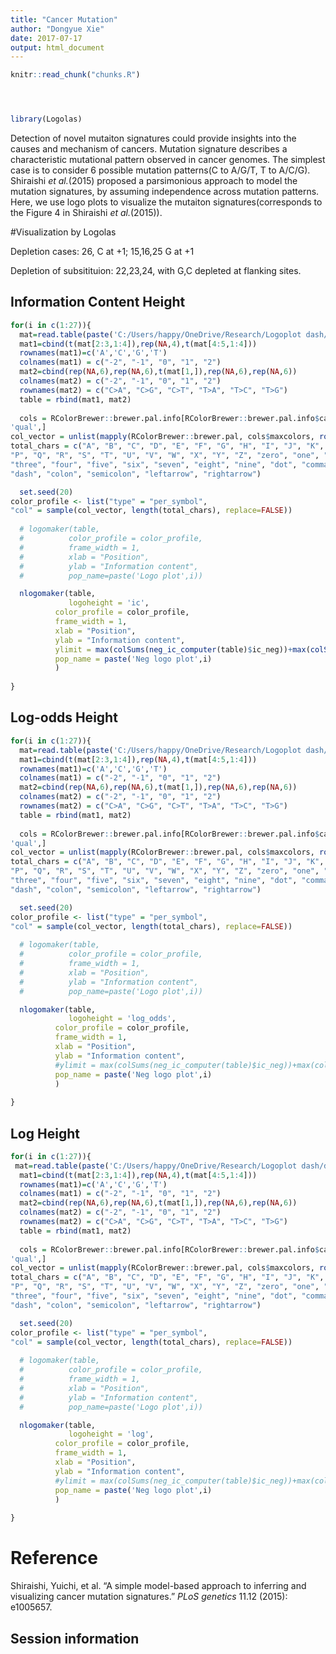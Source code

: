 ```yaml
---
title: "Cancer Mutation"
author: "Dongyue Xie"
date: 2017-07-17
output: html_document
---
```


<!-- The file analysis/chunks.R contains chunks that define default settings
shared across the workflowr files. -->
```r
knitr::read_chunk("chunks.R")
```

<!-- Update knitr chunk options -->
```r
```

<!-- Insert the date the file was last updated -->
```r
```

<!-- Insert the code version (Git commit SHA1) if Git repository exists and R
 package git2r is installed -->
```r
```

<!-- Add your analysis here -->

```r
library(Logolas)
```


Detection of novel mutaiton signatures could provide insights into the causes and mechanism of cancers. Mutation signature describes a characteristic mutational pattern observed in cancer genomes. The simplest case is to consider 6 possible mutation patterns(C to A/G/T, T to A/C/G). Shiraishi *et al.*(2015) proposed a parsimonious approach to model the mutation signatures, by assuming independence across mutation patterns. Here, we use logo plots to visualize the mutaiton signatures(corresponds to the Figure 4 in Shiraishi *et al.*(2015)). 

#Visualization by Logolas

Depletion cases: 26, C at +1; 15,16,25 G at +1

Depletion of subsitituion: 22,23,24, with G,C depleted at flanking sites.

## Information Content Height


```r
for(i in c(1:27)){
  mat=read.table(paste('C:/Users/happy/OneDrive/Research/Logoplot dash/data/Fig4_rawdata/sig_',i,'.txt',sep = ''))
  mat1=cbind(t(mat[2:3,1:4]),rep(NA,4),t(mat[4:5,1:4]))
  rownames(mat1)=c('A','C','G','T')
  colnames(mat1) = c("-2", "-1", "0", "1", "2")
  mat2=cbind(rep(NA,6),rep(NA,6),t(mat[1,]),rep(NA,6),rep(NA,6))
  colnames(mat2) = c("-2", "-1", "0", "1", "2")
  rownames(mat2) = c("C>A", "C>G", "C>T", "T>A", "T>C", "T>G")
  table = rbind(mat1, mat2)
  
  cols = RColorBrewer::brewer.pal.info[RColorBrewer::brewer.pal.info$category == 
'qual',]
col_vector = unlist(mapply(RColorBrewer::brewer.pal, cols$maxcolors, rownames(cols)))
total_chars = c("A", "B", "C", "D", "E", "F", "G", "H", "I", "J", "K", "L", "M", "N", "O",
"P", "Q", "R", "S", "T", "U", "V", "W", "X", "Y", "Z", "zero", "one", "two",
"three", "four", "five", "six", "seven", "eight", "nine", "dot", "comma",
"dash", "colon", "semicolon", "leftarrow", "rightarrow")

  set.seed(20)
color_profile <- list("type" = "per_symbol",
"col" = sample(col_vector, length(total_chars), replace=FALSE))
  
  # logomaker(table,
  #          color_profile = color_profile,
  #          frame_width = 1,
  #          xlab = "Position",
  #          ylab = "Information content",
  #          pop_name=paste('Logo plot',i))

  nlogomaker(table,
             logoheight = 'ic',
          color_profile = color_profile,
          frame_width = 1,
          xlab = "Position",
          ylab = "Information content",
          ylimit = max(colSums(neg_ic_computer(table)$ic_neg))+max(colSums(neg_ic_computer(table)$ic_pos)),
          pop_name = paste('Neg logo plot',i)
          )
  
}


```

## Log-odds Height

```r
for(i in c(1:27)){
  mat=read.table(paste('C:/Users/happy/OneDrive/Research/Logoplot dash/data/Fig4_rawdata/sig_',i,'.txt',sep = ''))
  mat1=cbind(t(mat[2:3,1:4]),rep(NA,4),t(mat[4:5,1:4]))
  rownames(mat1)=c('A','C','G','T')
  colnames(mat1) = c("-2", "-1", "0", "1", "2")
  mat2=cbind(rep(NA,6),rep(NA,6),t(mat[1,]),rep(NA,6),rep(NA,6))
  colnames(mat2) = c("-2", "-1", "0", "1", "2")
  rownames(mat2) = c("C>A", "C>G", "C>T", "T>A", "T>C", "T>G")
  table = rbind(mat1, mat2)
  
  cols = RColorBrewer::brewer.pal.info[RColorBrewer::brewer.pal.info$category == 
'qual',]
col_vector = unlist(mapply(RColorBrewer::brewer.pal, cols$maxcolors, rownames(cols)))
total_chars = c("A", "B", "C", "D", "E", "F", "G", "H", "I", "J", "K", "L", "M", "N", "O",
"P", "Q", "R", "S", "T", "U", "V", "W", "X", "Y", "Z", "zero", "one", "two",
"three", "four", "five", "six", "seven", "eight", "nine", "dot", "comma",
"dash", "colon", "semicolon", "leftarrow", "rightarrow")

  set.seed(20)
color_profile <- list("type" = "per_symbol",
"col" = sample(col_vector, length(total_chars), replace=FALSE))
  
  # logomaker(table,
  #          color_profile = color_profile,
  #          frame_width = 1,
  #          xlab = "Position",
  #          ylab = "Information content",
  #          pop_name=paste('Logo plot',i))

  nlogomaker(table,
             logoheight = 'log_odds',
          color_profile = color_profile,
          frame_width = 1,
          xlab = "Position",
          ylab = "Information content",
          #ylimit = max(colSums(neg_ic_computer(table)$ic_neg))+max(colSums(neg_ic_computer(table)$ic_pos)),
          pop_name = paste('Neg logo plot',i)
          )
  
}
```

## Log Height

```r
for(i in c(1:27)){
 mat=read.table(paste('C:/Users/happy/OneDrive/Research/Logoplot dash/data/Fig4_rawdata/sig_',i,'.txt',sep = ''))
  mat1=cbind(t(mat[2:3,1:4]),rep(NA,4),t(mat[4:5,1:4]))
  rownames(mat1)=c('A','C','G','T')
  colnames(mat1) = c("-2", "-1", "0", "1", "2")
  mat2=cbind(rep(NA,6),rep(NA,6),t(mat[1,]),rep(NA,6),rep(NA,6))
  colnames(mat2) = c("-2", "-1", "0", "1", "2")
  rownames(mat2) = c("C>A", "C>G", "C>T", "T>A", "T>C", "T>G")
  table = rbind(mat1, mat2)
  
  cols = RColorBrewer::brewer.pal.info[RColorBrewer::brewer.pal.info$category == 
'qual',]
col_vector = unlist(mapply(RColorBrewer::brewer.pal, cols$maxcolors, rownames(cols)))
total_chars = c("A", "B", "C", "D", "E", "F", "G", "H", "I", "J", "K", "L", "M", "N", "O",
"P", "Q", "R", "S", "T", "U", "V", "W", "X", "Y", "Z", "zero", "one", "two",
"three", "four", "five", "six", "seven", "eight", "nine", "dot", "comma",
"dash", "colon", "semicolon", "leftarrow", "rightarrow")

  set.seed(20)
color_profile <- list("type" = "per_symbol",
"col" = sample(col_vector, length(total_chars), replace=FALSE))
  
  # logomaker(table,
  #          color_profile = color_profile,
  #          frame_width = 1,
  #          xlab = "Position",
  #          ylab = "Information content",
  #          pop_name=paste('Logo plot',i))

  nlogomaker(table,
             logoheight = 'log',
          color_profile = color_profile,
          frame_width = 1,
          xlab = "Position",
          ylab = "Information content",
          #ylimit = max(colSums(neg_ic_computer(table)$ic_neg))+max(colSums(neg_ic_computer(table)$ic_pos)),
          pop_name = paste('Neg logo plot',i)
          )
  
}
```

# Reference

Shiraishi, Yuichi, et al. "A simple model-based approach to inferring and visualizing cancer mutation signatures." *PLoS genetics* 11.12 (2015): e1005657.


## Session information

<!-- Insert the session information into the document -->
```r
```
